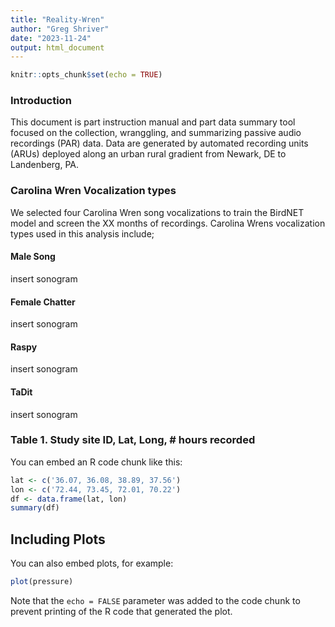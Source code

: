 ```yaml
---
title: "Reality-Wren"
author: "Greg Shriver"
date: "2023-11-24"
output: html_document
---
```


```r
knitr::opts_chunk$set(echo = TRUE)
```

### Introduction

This document is part instruction manual and part data summary tool focused on the collection, wranggling, and summarizing passive audio recordings (PAR) data.  Data are generated by automated recording units (ARUs) deployed along an urban rural gradient from Newark, DE to Landenberg, PA.

### Carolina Wren Vocalization types

We selected four Carolina Wren song vocalizations to train the BirdNET model and screen the XX months of recordings. Carolina Wrens vocalization types used in this analysis include;

#### Male Song

insert sonogram

#### Female Chatter

insert sonogram

#### Raspy

insert sonogram

#### TaDit

insert sonogram


### Table 1. Study site ID, Lat, Long, # hours recorded 




You can embed an R code chunk like this:

```r

lat <- c('36.07, 36.08, 38.89, 37.56')
lon <- c('72.44, 73.45, 72.01, 70.22')
df <- data.frame(lat, lon)
summary(df)


```

## Including Plots

You can also embed plots, for example:

```r
plot(pressure)
```

Note that the `echo = FALSE` parameter was added to the code chunk to prevent printing of the R code that generated the plot.
